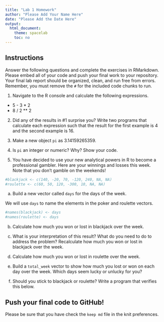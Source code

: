 ```yaml
---
title: "Lab 1 Homework"
author: "Please Add Your Name Here"
date: "Please Add the Date Here"
output:
  html_document:
    theme: spacelab
    toc: no
---
```


## Instructions
Answer the following questions and complete the exercises in RMarkdown. Please embed all of your code and push your final work to your repository. Your final lab report should be organized, clean, and run free from errors. Remember, you must remove the `#` for the included code chunks to run.  

1. Navigate to the R console and calculate the following expressions.  
  + 5 - 3 * 2  
  + 8 / 2 ** 2  
  
2. Did any of the results in #1 surprise you? Write two programs that calculate each expression such that the result for the first example is 4 and the second example is 16.  

3. Make a new object `pi` as 3.14159265359.  

4. Is `pi` an integer or numeric? Why? Show your code.  

5. You have decided to use your new analytical powers in R to become a professional gambler. Here are your winnings and losses this week. Note that you don't gamble on the weekends!  
```r
#blackjack <- c(140, -20, 70, -120, 240, NA, NA)
#roulette <- c(60, 50, 120, -300, 10, NA, NA)
```

a. Build a new vector called `days` for the days of the week. 


We will use `days` to name the elements in the poker and roulette vectors.
```r
#names(blackjack) <- days
#names(roulette) <- days
```

b. Calculate how much you won or lost in blackjack over the week.  


c. What is your interpretation of this result? What do you need to do to address the problem? Recalculate how much you won or lost in blackjack over the week.  


d. Calculate how much you won or lost in roulette over the week.  


e. Build a `total_week` vector to show how much you lost or won on each day over the week. Which days seem lucky or unlucky for you?


f. Should you stick to blackjack or roulette? Write a program that verifies this below.  

## Push your final code to GitHub!
Please be sure that you have check the `keep md` file in the knit preferences.  